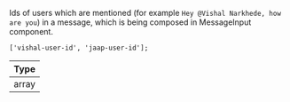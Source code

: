 Ids of users which are mentioned (for example `Hey @Vishal Narkhede, how are you`) in a message, which is being composed in MessageInput component.

```tsx
['vishal-user-id', 'jaap-user-id'];
```

| Type  |
| ----- |
| array |
